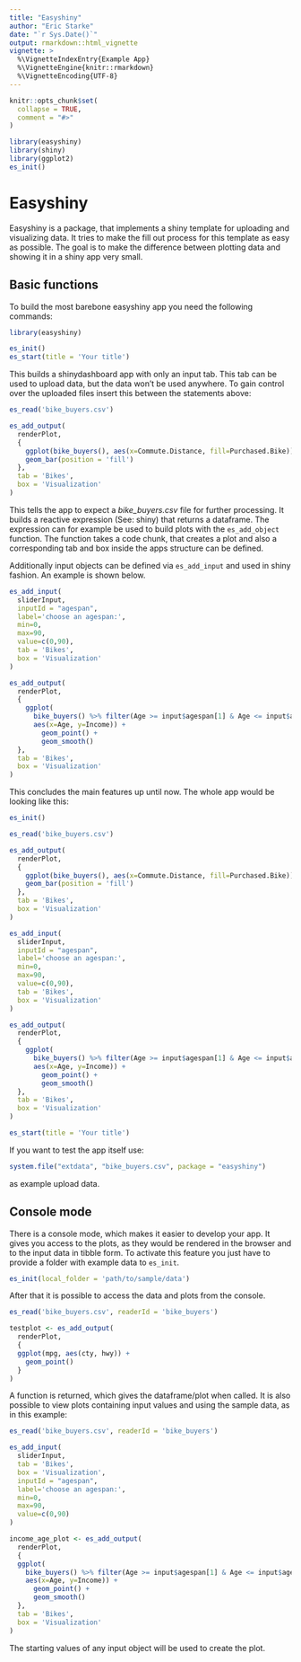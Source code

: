 ```yaml
---
title: "Easyshiny"
author: "Eric Starke"
date: "`r Sys.Date()`"
output: rmarkdown::html_vignette
vignette: >
  %\VignetteIndexEntry{Example App}
  %\VignetteEngine{knitr::rmarkdown}
  %\VignetteEncoding{UTF-8}
---
```


```r
knitr::opts_chunk$set(
  collapse = TRUE,
  comment = "#>"
)

library(easyshiny)
library(shiny)
library(ggplot2)
es_init()
```

# Easyshiny

Easyshiny is a package, that implements a shiny template for uploading and visualizing data. It tries to make the fill out process for this template as easy as possible. The goal is to make the difference between plotting data and showing it in a shiny app very small.

## Basic functions

To build the most barebone easyshiny app you need the following commands:

```r
library(easyshiny)

es_init()
es_start(title = 'Your title')
```

This builds a shinydashboard app with only an input tab. This tab can be used to upload data, but the data won't be used anywhere.
To gain control over the uploaded files insert this between the statements above:

```r
es_read('bike_buyers.csv')

es_add_output(
  renderPlot,
  { 
    ggplot(bike_buyers(), aes(x=Commute.Distance, fill=Purchased.Bike)) +
    geom_bar(position = 'fill')
  }, 
  tab = 'Bikes', 
  box = 'Visualization'
)
```

This tells the app to expect a *bike_buyers.csv* file for further processing. It builds a reactive expression (See: shiny) that returns a dataframe. The expression can for example be used to build plots with the `es_add_object` function. The function takes a code chunk, that creates a plot and also a corresponding tab and box inside the apps structure can be defined.

Additionally input objects can be defined via `es_add_input` and used in shiny fashion. An example is shown below.

```r
es_add_input(
  sliderInput,
  inputId = "agespan",
  label='choose an agespan:',
  min=0,
  max=90,
  value=c(0,90),
  tab = 'Bikes',
  box = 'Visualization'
)

es_add_output(
  renderPlot,
  {
    ggplot(
      bike_buyers() %>% filter(Age >= input$agespan[1] & Age <= input$agespan[2]),
      aes(x=Age, y=Income)) +
        geom_point() +
        geom_smooth()
  }, 
  tab = 'Bikes', 
  box = 'Visualization'
)
```

This concludes the main features up until now. The whole app would be looking like this:

```r
es_init()

es_read('bike_buyers.csv')

es_add_output(
  renderPlot,
  { 
    ggplot(bike_buyers(), aes(x=Commute.Distance, fill=Purchased.Bike)) +
    geom_bar(position = 'fill')
  }, 
  tab = 'Bikes', 
  box = 'Visualization'
)

es_add_input(
  sliderInput,
  inputId = "agespan",
  label='choose an agespan:',
  min=0,
  max=90,
  value=c(0,90),
  tab = 'Bikes',
  box = 'Visualization'
)

es_add_output(
  renderPlot,
  {
    ggplot(
      bike_buyers() %>% filter(Age >= input$agespan[1] & Age <= input$agespan[2]),
      aes(x=Age, y=Income)) +
        geom_point() +
        geom_smooth()
  }, 
  tab = 'Bikes', 
  box = 'Visualization'
)

es_start(title = 'Your title')
```

If you want to test the app itself use: 

```r
system.file("extdata", "bike_buyers.csv", package = "easyshiny")
```

as example upload data.

## Console mode

There is a console mode, which makes it easier to develop your app. 
It gives you access to the plots, as they would be rendered in the browser and to the input data in tibble form.
To activate this feature you just have to provide a folder with example data to `es_init`.

```r
es_init(local_folder = 'path/to/sample/data')
```

After that it is possible to access the data and plots from the console.

```r
es_read('bike_buyers.csv', readerId = 'bike_buyers')

testplot <- es_add_output(
  renderPlot,
  {
  ggplot(mpg, aes(cty, hwy)) +
    geom_point()
  }
)
```

A function is returned, which gives the dataframe/plot when called. 
It is also possible to view plots containing input values and using the sample data,
as in this example:

```r
es_read('bike_buyers.csv', readerId = 'bike_buyers')

es_add_input(
  sliderInput,
  tab = 'Bikes',
  box = 'Visualization',
  inputId = "agespan",
  label='choose an agespan:',
  min=0,
  max=90,
  value=c(0,90)
)

income_age_plot <- es_add_output(
  renderPlot,
  {
  ggplot(
    bike_buyers() %>% filter(Age >= input$agespan[1] & Age <= input$agespan[2]),
    aes(x=Age, y=Income)) +
      geom_point() +
      geom_smooth()
  }, 
  tab = 'Bikes', 
  box = 'Visualization'
)
```

The starting values of any input object will be used to create the plot.
